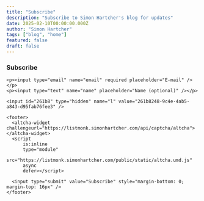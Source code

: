 ```yaml
---
title: "Subscribe"
description: "Subscribe to Simon Hartcher's blog for updates"
date: 2025-02-10T00:00:00.000Z
author: "Simon Hartcher"
tags: ["blog", "home"]
featured: false
draft: false
---
```


<form method="post" action="https://listmonk.simonhartcher.com/subscription/form" class="listmonk-form">
  <div>
    <h3>Subscribe</h3>
    <input type="hidden" name="nonce" />

    <p><input type="email" name="email" required placeholder="E-mail" /></p>
    <p><input type="text" name="name" placeholder="Name (optional)" /></p>

    <input id="261b8" type="hidden" name="l" value="261b8248-9c4e-4ab5-a843-d95fab76fee3" />

    <footer>
      <altcha-widget challengeurl="https://listmonk.simonhartcher.com/api/captcha/altcha"></altcha-widget>
      <script
          is:inline
          type="module"
          src="https://listmonk.simonhartcher.com/public/static/altcha.umd.js"
          async
          defer></script>

      <input type="submit" value="Subscribe" style="margin-bottom: 0; margin-top: 16px" />
    </footer>
  </div>
</form>
